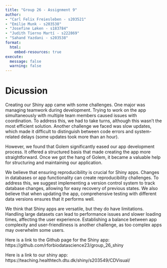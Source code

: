 ```yaml
---
title: "Group 26 - Assignment 9"
author: 
- "Carl Felix Freiesleben - s203521"
- "Emilie Munk - s203538"
- "Josefine Løken - s183784"
- "Judith Tierno Martí - s222869"
- "Sahand Yazdani - s203538"
format:
  html: 
    embed-resources: true
execute: 
  message: false
  warning: false
---
```


# Dicussion

Creating our Shiny app came with some challenges. One major was managing teamwork during development. Trying to work on the app simultaneously with multiple team members caused issues with coordination. To address this, we had to take turns, although this wasn't the most efficient solution. Another challenge we faced was slow updates, which made it difficult to distinguish between code errors and system-related delays (some updates took more than an hour).

However, we found that Golem significantly eased our app development process. It offered a structured basis that made creating the app more straightforward. Once we got the hang of Golem, it became a valuable help for structuring and maintaining our application.

We believe that ensuring reproducibility is crucial for Shiny apps. Changes in databases or app functionality can create reproducibility challenges. To address this, we suggest implementing a version control system to track database changes, allowing for easy recovery of previous states. We also believe that when updating the app, comprehensive testing with different data versions ensures that it performs well.

We think that Shiny apps are versatile, but they do have limitations. Handling large datasets can lead to performance issues and slower loading times, affecting the user experience. Establishing a balance between app complexity and user-friendliness is another challenge, as too complex apps may overwhelm some users.

Here is a link to the Github page for the Shiny app:
https://github.com/rforbiodatascience23/group_26_shiny

Here is a link to our shiny app:
https://teaching.healthtech.dtu.dk/shiny/s203549/CDVisual/


